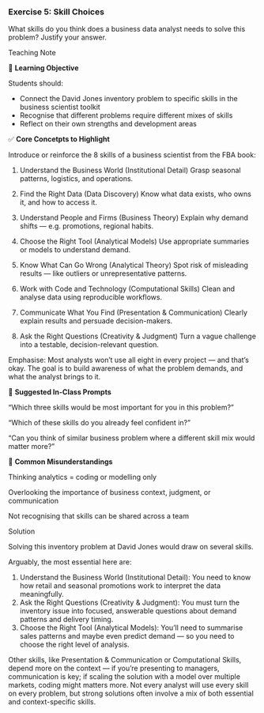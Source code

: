 <!-- question-type: prep -->
### Exercise 5: Skill Choices 
What skills do you think does a business data analyst needs to solve this problem? Justify your answer.

<!-- BEGIN PROFILE:r-teaching-guide -->
::: {.content-visible when-profile="r-teaching-guide"}

::: {.teaching-block}

::: {.teaching-block-header}
Teaching Note
:::

::: {.teaching-block-body}

🎯 **Learning Objective**

Students should:

- Connect the David Jones inventory problem to specific skills in the business scientist toolkit
- Recognise that different problems require different mixes of skills
- Reflect on their own strengths and development areas

✅  **Core Concetpts to Highlight**

Introduce or reinforce the 8 skills of a business scientist from the FBA book:

1. Understand the Business World (Institutional Detail)
Grasp seasonal patterns, logistics, and operations.

2. Find the Right Data (Data Discovery)
Know what data exists, who owns it, and how to access it.

3. Understand People and Firms (Business Theory)
Explain why demand shifts — e.g. promotions, regional habits.

4. Choose the Right Tool (Analytical Models)
Use appropriate summaries or models to understand demand.

5. Know What Can Go Wrong (Analytical Theory)
Spot risk of misleading results — like outliers or unrepresentative patterns.

6. Work with Code and Technology (Computational Skills)
Clean and analyse data using reproducible workflows.

7. Communicate What You Find (Presentation & Communication)
Clearly explain results and persuade decision-makers.

7. Ask the Right Questions (Creativity & Judgment)
Turn a vague challenge into a testable, decision-relevant question.

Emphasise: Most analysts won’t use all eight in every project — and that’s okay.
The goal is to build awareness of what the problem demands, and what the analyst brings to it.

💬 **Suggested In-Class Prompts**

“Which three skills would be most important for you in this problem?”

“Which of these skills do you already feel confident in?”

“Can you think of similar business problem where a different skill mix would matter more?”

📌 **Common Misunderstandings** 

Thinking analytics = coding or modelling only

Overlooking the importance of business context, judgment, or communication

Not recognising that skills can be shared across a team

:::

:::

:::
<!-- END PROFILE:r-teaching-guide -->

<!-- BEGIN PROFILE:r-solutions -->
::: {.content-visible when-profile="r-solutions" when-profile="r-teaching-guide"}

::: {.solution-block}

::: {.solution-block-header}
Solution
:::

::: {.solution-block-body}

Solving this inventory problem at David Jones would draw on several skills.

Arguably, the most essential here are:

1. Understand the Business World (Institutional Detail): You need to know how retail and seasonal promotions work to interpret the data meaningfully.
2. Ask the Right Questions (Creativity & Judgment): You must turn the inventory issue into focused, answerable questions about demand patterns and delivery timing.
3. Choose the Right Tool (Analytical Models): You’ll need to summarise sales patterns and maybe even predict demand — so you need to choose the right level of analysis.

Other skills, like Presentation & Communication or Computational Skills, depend more on the context — if you're presenting to managers, communication is key; if scaling the solution with a model over multiple markets, coding might matters more. Not every analyst will use every skill on every problem, but strong solutions often involve a mix of both essential and context-specific skills.
:::

:::

:::
<!-- END PROFILE:r-solutions -->
